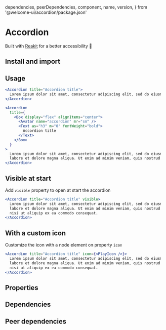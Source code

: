   dependencies,
  peerDependencies,
  component,
  name,
  version,
} from '@welcome-ui/accordion/package.json'

# Accordion

<tagversion version={version} name={name} component={component} />

Built with [Reakit](https://reakit.io/docs/disclosure/) for a better accessibility 🌈

## Install and import

<usage component={component} name={name} peerDependencies={peerDependencies} />

## Usage

```jsx
<Accordion title="Accordion title">
  Lorem ipsum dolor sit amet, consectetur adipiscing elit, sed do eiusmod tempor incididunt ut labore et dolore magna aliqua. Ut enim ad minim veniam, quis nostrud exercitation ullamco laboris nisi ut aliquip ex ea commodo consequat.
</Accordion>

<Accordion
  title={
    <Box display="flex" alignItems="center">
      <Avatar name="accordion" mr="sm" />
      <Text as="h3" m="0" fontWeight="bold">
        Accordion title
      </Text>
    </Box>
  }
>
  Lorem ipsum dolor sit amet, consectetur adipiscing elit, sed do eiusmod tempor incididunt ut
  labore et dolore magna aliqua. Ut enim ad minim veniam, quis nostrud exercitation ullamco laboris nisi ut aliquip ex ea commodo consequat.
</Accordion>
```

## Visible at start

Add `visible` property to open at start the accordion

```jsx
<Accordion title="Accordion title" visible>
  Lorem ipsum dolor sit amet, consectetur adipiscing elit, sed do eiusmod tempor incididunt ut
  labore et dolore magna aliqua. Ut enim ad minim veniam, quis nostrud exercitation ullamco laboris
  nisi ut aliquip ex ea commodo consequat.
</Accordion>
```

## With a custom icon

Customize the icon with a node element on property `icon`

```jsx
<Accordion title="Accordion title" icon={<PlayIcon />}>
  Lorem ipsum dolor sit amet, consectetur adipiscing elit, sed do eiusmod tempor incididunt ut
  labore et dolore magna aliqua. Ut enim ad minim veniam, quis nostrud exercitation ullamco laboris
  nisi ut aliquip ex ea commodo consequat.
</Accordion>
```

## Properties

<props propTypes={props} />

## Dependencies

<dependencies dependencies={dependencies} />

## Peer dependencies

<dependencies dependencies={peerDependencies} />

